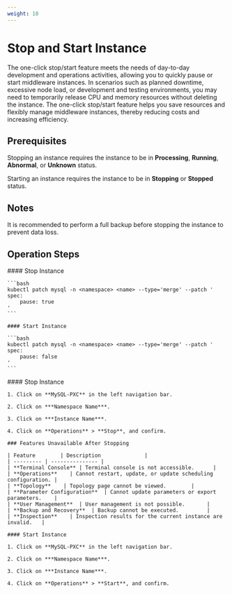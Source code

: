 ```yaml
---
weight: 10
---
```


# Stop and Start Instance


The one-click stop/start feature meets the needs of day-to-day development and operations activities, allowing you to quickly pause or start middleware instances. In scenarios such as planned downtime, excessive node load, or development and testing environments, you may need to temporarily release CPU and memory resources without deleting the instance. The one-click stop/start feature helps you save resources and flexibly manage middleware instances, thereby reducing costs and increasing efficiency.

## Prerequisites

Stopping an instance requires the instance to be in **Processing**, **Running**, **Abnormal**, or **Unknown** status.

Starting an instance requires the instance to be in **Stopping** or **Stopped** status.

## Notes

It is recommended to perform a full backup before stopping the instance to prevent data loss.

## Operation Steps

<Tabs>
  <Tab label="CLI">
    #### Stop Instance

    ```bash
    kubectl patch mysql -n <namespace> <name> --type='merge' --patch '
    spec:
        pause: true
    '
    ```

    #### Start Instance

    ```bash
    kubectl patch mysql -n <namespace> <name> --type='merge' --patch '
    spec:
        pause: false
    '
    ```
  </Tab>

  <Tab label="Web Console">
    #### Stop Instance

    1. Click on **MySQL-PXC** in the left navigation bar.

    2. Click on ***Namespace Name***.

    3. Click on ***Instance Name***.

    4. Click on **Operations** > **Stop**, and confirm.

    ### Features Unavailable After Stopping

    | Feature        | Description              |
    | --------- | --------------- |
    | **Terminal Console** | Terminal console is not accessible.      |
    | **Operations**    | Cannot restart, update, or update scheduling configuration. |
    | **Topology**    | Topology page cannot be viewed.        |
    | **Parameter Configuration**  | Cannot update parameters or export parameters.    |
    | **User Management**  | User management is not possible.       |
    | **Backup and Recovery**  | Backup cannot be executed.         |
    | **Inspection**    | Inspection results for the current instance are invalid.   |

    #### Start Instance

    1. Click on **MySQL-PXC** in the left navigation bar.

    2. Click on ***Namespace Name***.

    3. Click on ***Instance Name***.

    4. Click on **Operations** > **Start**, and confirm.
  </Tab>
</Tabs>
